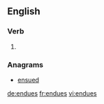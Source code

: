 ==English==

===Verb===
{{head|en|verb form}}

# {{en-third-person singular of|endue}}

===Anagrams===
* [[ensued#English|ensued]]

[[de:endues]]
[[fr:endues]]
[[vi:endues]]